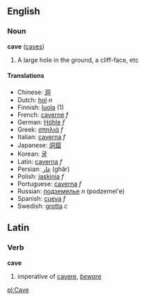 ==English==
===Noun===
'''cave''' ([[caves]])

# A large hole in the ground, a cliff-face, etc<!-- needs better def! -->

====Translations====
*Chinese: [[洞]]
*Dutch: [[hol]] ''n''
*Finnish: [[luola]] (1)
*French: [[caverne]] ''f''
*German: [[Höhle]] ''f''
*Greek: [[σπηλιά]] ''f''
*Italian: [[caverna]] ''f''
*Japanese: [[洞窟]]
*Korean: [[굴]]
*Latin: [[caverna]] ''f''
*Persian: [[غار]] (ghâr)
*Polish: [[jaskinia]] ''f''
*Portuguese: [[caverna]] ''f''
*Russian: [[подземелье]] ''n'' (podzemel'e)
*Spanish: [[cueva]] ''f''
*Swedish: [[grotta]] ''c''

==Latin==
===Verb===
'''cave'''

#imperative of [[cavere]], ''[[beware]]''

[[pl:Cave]]